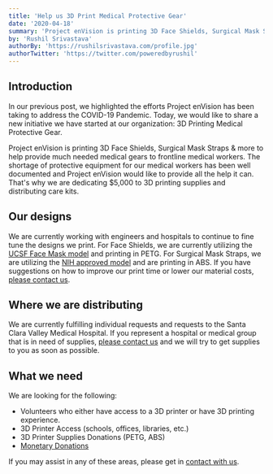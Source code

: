 ```yaml
---
title: 'Help us 3D Print Medical Protective Gear'
date: '2020-04-18'
summary: 'Project enVision is printing 3D Face Shields, Surgical Mask Straps & more to help provide much needed medical gears to frontline medical workers. We need your help!'
by: 'Rushil Srivastava'
authorBy: 'https://rushilsrivastava.com/profile.jpg'
authorTwitter: 'https://twitter.com/poweredbyrushil'
---
```


## Introduction

In our previous post, we highlighted the efforts Project enVision has been taking to address the COVID-19 Pandemic. Today, we would like to share a new initiative we have started at our organization: 3D Printing Medical Protective Gear.

Project enVision is printing 3D Face Shields, Surgical Mask Straps & more to help provide much needed medical gears to frontline medical workers. The shortage of protective equipment for our medical workers has been well documented and Project enVision would like to provide all the help it can. That's why we are dedicating $5,000 to 3D printing supplies and distributing care kits.

## Our designs

We are currently working with engineers and hospitals to continue to fine tune the designs we print. For Face Shields, we are currently utilizing the [UCSF Face Mask model](https://www.library.ucsf.edu/news/ucsf-3d-printed-face-shield-project/) and printing in PETG. For Surgical Mask Straps, we are utilizing the [NIH approved model](https://3dprint.nih.gov/discover/3dpx-013410) and are printing in ABS. If you have suggestions on how to improve our print time or lower our material costs, [please contact us](mailto:operations@envisionnew.org).

## Where we are distributing

We are currently fulfilling individual requests and requests to the Santa Clara Valley Medical Hospital. If you represent a hospital or medical group that is in need of supplies, [please contact us](mailto:support@envisionnew.org) and we will try to get supplies to you as soon as possible.

## What we need

We are looking for the following:

- Volunteers who either have access to a 3D printer or have 3D printing experience.
- 3D Printer Access (schools, offices, libraries, etc.)
- 3D Printer Supplies Donations (PETG, ABS)
- [Monetary Donations](https://paypal.me/envisionnew)

If you may assist in any of these areas, please get in [contact with us](mailto:support@envisionnew.org).
